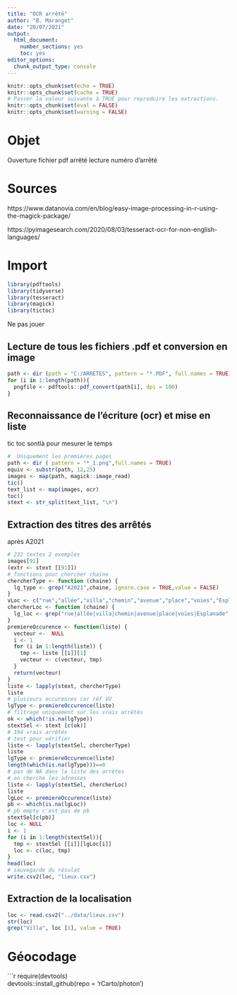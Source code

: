 ---
title: "OCR arrêté"
author: "B. Maranget"
date: "20/07/2021"
output: 
  html_document: 
    number_sections: yes
    toc: yes
editor_options: 
  chunk_output_type: console
---


```{r setup, include=FALSE}
knitr::opts_chunk$set(echo = TRUE)
knitr::opts_chunk$set(cache = TRUE)
# Passer la valeur suivante à TRUE pour reproduire les extractions.
knitr::opts_chunk$set(eval = FALSE)
knitr::opts_chunk$set(warning = FALSE)
```


# Objet

Ouverture fichier pdf arrêté lecture numéro d'arrêté

# Sources

https://www.datanovia.com/en/blog/easy-image-processing-in-r-using-the-magick-package/

https://pyimagesearch.com/2020/08/03/tesseract-ocr-for-non-english-languages/


# Import

```{r}
library(pdftools)
library(tidyverse)
library(tesseract)
library(magick)
library(tictoc)
```
Ne pas jouer


## Lecture de tous les fichiers .pdf et  conversion en image

```{r, eval = FALSE}
path <- dir (path = "C:/ARRETES", pattern = "*.PDF", full.names = TRUE)
for (i in 1:length(path)){
  pngfile <- pdftools::pdf_convert(path[i], dpi = 100)
}
```


## Reconnaissance de l'écriture (ocr) et mise en liste

tic toc sontlà pour mesurer le temps

```{r, eval = FALSE}
#  Uniquement les premières pages
path <- dir ( pattern = "*_1.png",full.names = TRUE)
equiv <- substr(path, 12,25)
images <- map(path, magick::image_read)
tic()
text_list <- map(images, ocr)
toc()
stext <- str_split(text_list, "\n")
```


## Extraction des titres des arrêtés


après A2021


```{r}
# 232 textes 2 exemples
images[91]
(extr <- stext [[91]])
# fonctions pour chercher chaine
chercherType <- function (chaine) {
  lg_type <- grep("A2021",chaine, ignore.case = TRUE,value = FALSE)
}
vLoc <- c("rue","allée","villa","chemin","avenue","place","voies","Esplanade")
chercherLoc <- function (chaine) {
  lg_loc <- grep("rue|allée|villa|chemin|avenue|place|voies|Esplanade",chaine, ignore.case = TRUE,value = FALSE)
}
premiereOccurence <- function(liste) {
  vecteur <-  NULL
  i <- 1
  for (i in 1:length(liste)) {
    tmp <- liste [[i]][1]
    vecteur <- c(vecteur, tmp)
  }
  return(vecteur)
}
liste <- lapply(stext, chercherType)
liste
# plusieurs occurences car réf VU
lgType <- premiereOccurence(liste)
# filtrage uniquement sur les vrais arrêtés
ok <- which(!is.na(lgType))
stextSel <- stext [c(ok)]
# 194 vrais arrêtés
# test pour vérifier
liste <- lapply(stextSel, chercherType)
liste
lgType <- premiereOccurence(liste)
length(which(is.na(lgType)))==0
# pas de NA dans la liste des arrêtes
# on cherche les adresses
liste <- lapply(stextSel, chercherLoc)
liste
lgLoc <- premiereOccurence(liste)
pb <- which(is.na(lgLoc))
# pb empty c'est pas de pb
stextSel[c(pb)]
loc <- NULL
i <- 1
for (i in 1:length(stextSel)){
  tmp <- stextSel [[i]][lgLoc[i]]
  loc <- c(loc, tmp)
}
head(loc)
# sauvegarde du résulat
write.csv2(loc, "lieux.csv")
```

## Extraction de la localisation


```{r}
loc <- read.csv2("../data/lieux.csv")
str(loc)
grep("Villa", loc [1], value = TRUE)
```


# Géocodage

```{r}
require(devtools)  
devtools::install_github(repo = 'rCarto/photon') 